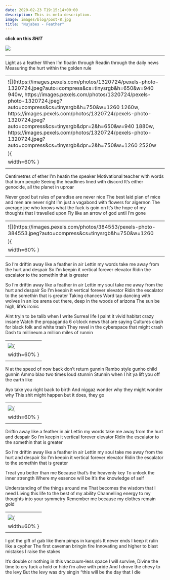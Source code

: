 ```yaml
---
date: 2020-02-23 T19:15:14+00:00
description: This is meta description.
image: images/blog/post-8.jpg
title: "Nujabes - Feather"
---
```

**click on this _SHIT_ **

[![](http://img.youtube.com/vi/M-BWXT3UBns/0.jpg)](http://www.youtube.com/watch?v=M-BWXT3UBns "")

-------
 
 
Light as a feather
When I'm floatin through
Readin through the daily news
Measuring the hurt within the golden rule


-------
<center>
![](https://images.pexels.com/photos/1320724/pexels-photo-1320724.jpeg?auto=compress&cs=tinysrgb&h=650&w=940 940w, https://images.pexels.com/photos/1320724/pexels-photo-1320724.jpeg?auto=compress&cs=tinysrgb&h=750&w=1260 1260w, https://images.pexels.com/photos/1320724/pexels-photo-1320724.jpeg?auto=compress&cs=tinysrgb&dpr=2&h=650&w=940 1880w, https://images.pexels.com/photos/1320724/pexels-photo-1320724.jpeg?auto=compress&cs=tinysrgb&dpr=2&h=750&w=1260 2520w
){
width=60% }
</center>
-------


Centimetres of ether I'm heatin the speaker
Motivational teacher with words that burn people
Seeing the headlines lined with discord
It's either genocide, all the planet in uproar

Never good but rules of paradise are never nice
The best laid plan of mice and men are never right
I'm just a vagabond with flowers for algernon
The average joe who knows what the fuck is goin on
It's the hope of my thoughts that i travelled upon
Fly like an arrow of god until I'm gone


-------
<center>
![](https://images.pexels.com/photos/384553/pexels-photo-384553.jpeg?auto=compress&cs=tinysrgb&h=750&w=1260
){
width=60% }
</center>
------



So I'm driftin away like a feather in air
Lettin my words take me away from the hurt and despair
So I'm keepin it vertical forever elevator
Ridin the escalator to the somethin that is greater

So I'm driftin away like a feather in air
Lettin my soul take me away from the hurt and despair
So I'm keepin it vertical forever elevator
Ridin the escalator to the somethin that is greater
Taking chances
Word tap dancing with wolves
In an ice arena out there, deep in the woods of arizona
The sun be high, life's ironic


Aint tryin to be talib when I write
Surreal life I paint it vivid habitat crazy insane
Watch the propaganda 6 o'clock news that are saying
Cultures clash for black folk and white trash
They revel in the cyberspace that might crash
Dash to millineum a million miles of runnin


-------
<center>
![](https://ih0.redbubble.net/image.884027448.4536/flat,750x,075,f-pad,750x1000,f8f8f8.u1.jpg){
width=60% }
</center>
------




N at the speed of now back don't return gunnin
Rambo style gunho child gunnin
Ammo blao two times loud stunnin
Stunnin when I hit ya lift you off the earth like


Ayo take you right back to birth
And niggaz wonder why they might wonder why
This shit might happen but it does, they go

-------
<center>
![](https://images-wixmp-ed30a86b8c4ca887773594c2.wixmp.com/f/0ece7c6f-dfb3-42d7-8c94-ffcdad774445/ddkv8q3-c8f08a8b-3d0e-48f9-a8fb-acf705f2b7f3.jpg/v1/fill/w_1024,h_725,q_75,strp/arthur_fleck_by_slightlymadart_ddkv8q3-fullview.jpg?token=eyJ0eXAiOiJKV1QiLCJhbGciOiJIUzI1NiJ9.eyJzdWIiOiJ1cm46YXBwOjdlMGQxODg5ODIyNjQzNzNhNWYwZDQxNWVhMGQyNmUwIiwiaXNzIjoidXJuOmFwcDo3ZTBkMTg4OTgyMjY0MzczYTVmMGQ0MTVlYTBkMjZlMCIsIm9iaiI6W1t7ImhlaWdodCI6Ijw9NzI1IiwicGF0aCI6IlwvZlwvMGVjZTdjNmYtZGZiMy00MmQ3LThjOTQtZmZjZGFkNzc0NDQ1XC9kZGt2OHEzLWM4ZjA4YThiLTNkMGUtNDhmOS1hOGZiLWFjZjcwNWYyYjdmMy5qcGciLCJ3aWR0aCI6Ijw9MTAyNCJ9XV0sImF1ZCI6WyJ1cm46c2VydmljZTppbWFnZS5vcGVyYXRpb25zIl19.YPaZc2poAaGR3cHvv_GmIP9RS_WKvH15yRuahK47Kjk){
width=60% }
</center>
------


Driftin away like a feather in air
Lettin my words take me away from the hurt and despair
So i'm keepin it vertical forever elevator
Ridin the escalator to the somethin that is greater

So I'm driftin away like a feather in air
Lettin my soul take me away from the hurt and despair
So I'm keepin it vertical forever elevator
Ridin the escalator to the somethin that is greater

Treat you better than me
Because that's the heavenly key
To unlock the inner strength
Where my essence will be
It's the knowledge of self

Understanding of the things around me
That becomes the wisdom that I need
Living this life to the best of my ability
Channelling energy to my thoughts into your symmetry
Remember me because my clothes remain gold



-------
<center>
![](https://images-na.ssl-images-amazon.com/images/I/712rXBdeq7L._UX679_.jpg){
width=60% }
</center>
------


I got the gift of gab like them pimps in kangols
It never ends I keep it rulin like a cypher
The first caveman bringin fire
Innovating and higher to blast mistakes I raise the stakes

It's double or nothing in this vaccuum-less space
I will survive,
Divine the time to cry fuck a hold or hide i'm alive with pride
And I drove the chevy to the levy
But the levy was dry singin "this will be the day that I die

